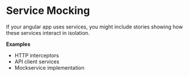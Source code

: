 
<Meta title="Utilities/Service Mocking" />

# Service Mocking

If your angular app uses services, you might include stories showing how these services interact in isolation.

**Examples**

- HTTP interceptors
- API client services
- Mockservice implementation
